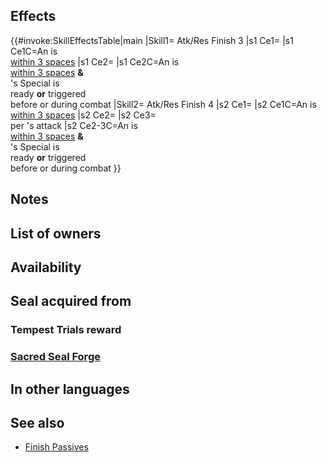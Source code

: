 {{Passive
|type=A
|name=Atk/Res Finish
|exclusive=0
|canUseWeapon={{WeaponList|All}}
|canUseMove={{MoveList|Infantry}}
|properties=random_owner
|1name=Atk/Res Finish 1
|alt1name=Atk Res Finish 1
|1tagid=SID_攻撃魔防の秘奥1
|1cost=60
|1effect=If unit is within 3 spaces of an ally, grants Atk/Res+2 to unit during combat, and also, if unit's Special is ready or unit's Special triggered before or during this combat, deals +1 damage during combat. (Except when dealing damage with area-of-effect Specials.)
|1required=-
|1promotionRarity=4
|1promotionTier=1
|2name=Atk/Res Finish 2
|alt2name=Atk Res Finish 2
|2tagid=SID_攻撃魔防の秘奥2
|2cost=120
|2effect=If unit is within 3 spaces of an ally, grants Atk/Res+4 to unit during combat, and also, if unit's Special is ready or unit's Special triggered before or during this combat, deals +3 damage during combat. (Except when dealing damage with area-of-effect Specials.)
|2promotionRarity=5
|2promotionTier=1
|3name=Atk/Res Finish 3
|alt3name=Atk Res Finish 3
|3tagid=SID_攻撃魔防の秘奥3
|3cost=240
|3effect=If unit is within 3 spaces of an ally, grants Atk/Res+6 to unit during combat, and also, if unit's Special is ready or unit's Special triggered before or during this combat, deals +5 damage during combat. (Except when dealing damage with area-of-effect Specials.)
|3next=-
|4name=Atk/Res Finish 4
|alt4name=Atk Res Finish 4
|4tagid=SID_攻撃魔防の秘奥4
|4cost=300
|4effect=If unit is within 3 spaces of an ally, grants Atk/Res+7 to unit during combat, and also, if unit's Special is ready or unit's Special triggered before or during this combat, deals +5 damage during combat (except when dealing damage with area-of-effect Specials), and when unit deals damage to foe during combat, restores 7 HP to unit. (Triggers even if 0 damage is dealt.)
}}
==Effects==
{{#invoke:SkillEffectsTable|main
|Skill1={{Si|Atk/Res Finish 3}} Atk/Res Finish 3
|s1 Ce1={{Eft|Temporary buffs|Atk/Res|6}}
|s1 Ce1C=An {{Tgt|Ally}} is<br>[[within 3 spaces]]
|s1 Ce2={{Eft|Damage Boost|5}}
|s1 Ce2C=An {{Tgt|Ally}} is<br>[[within 3 spaces]] '''&'''<br>{{Tgt|Unit}}'s Special is<br>ready '''or''' triggered<br>before or during combat
|Skill2={{Si|Atk/Res Finish 4}} Atk/Res Finish 4
|s2 Ce1={{Eft|Temporary buffs|Atk/Res|7}}
|s2 Ce1C=An {{Tgt|Ally}} is<br>[[within 3 spaces]]
|s2 Ce2={{Eft|Damage Boost|5}}
|s2 Ce3={{Eft|Heal|7}}<br>per {{Tgt|Unit}}'s attack
|s2 Ce2-3C=An {{Tgt|Ally}} is<br>[[within 3 spaces]] '''&'''<br>{{Tgt|Unit}}'s Special is<br>ready '''or''' triggered<br>before or during combat
}}
==Notes==
{{Temporary buffs}}
{{FlatDamageBoost|1/3/5}}
{{CombatHPRecovery|name=Atk/Res Finish 4}}
==List of owners==
{{Skill Hero List}}
{{NoInheritHeroes}}

==Availability==
{{PassiveFocusList}}
{{PassiveDistributionList}}
{{PassiveCombatManualList}}
==Seal acquired from==
===Tempest Trials reward===
{{Tempest Trials seal reward}}
===[[Sacred Seal Forge]]===
{{SealCosts
|seals=Atk/Res Finish 1;Atk/Res Finish 2;Atk/Res Finish 3
|badgeColor=Transparent
|costs1=20;100;20
|costs2=60;200;50
|costs3=400;1000;100
}}
==In other languages==
{{OtherLanguages
|english=Atk/Res Finish
|japanese=攻撃魔防の秘奥
|german=A/R-Anstoß
|spanishEU=Final Ata/Res
|spanishLA=Final Atq./Res.
|french=Finition Atq/Rés
|italian=Finale Att/Res
|chineseTW=攻擊魔防的奧秘
|portuguese=Final Atq./Res.
}}
==See also==
{{See also skills|cond=Description LIKE '%if%special is ready%before or during%' AND Exclusive='1'}}
* [[Skill families/A Passives#Finish|Finish Passives]]
{{Seals Navbox}}
{{Passives Navbox|A}}
